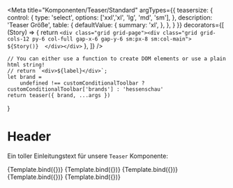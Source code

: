 





<Meta   title="Komponenten/Teaser/Standard"
        argTypes={{
            teasersize: {
                control: {
                    type: 'select',
                    options: ['xxl','xl', 'lg', 'md', 'sm'],
                },
                description: 'Teaser Größe',
                table: {
                    defaultValue: {
                        summary: 'xl',
                    },
                },
            }
        }} 
        decorators={[
            (Story) => {
                return `<div class="grid grid-page"><div class="grid grid-cols-12 py-6 col-full gap-x-6 gap-y-6 sm:px-8 sm:col-main">  
                ${Story()} 
                </div></div>`
            },
        ]}
        />

    // You can either use a function to create DOM elements or use a plain html string!
    // return `<div>${label}</div>`;
    let brand =
        undefined !== customConditionalToolbar ? customConditionalToolbar['brands'] : 'hessenschau'
    return teaser({ brand, ...args })
}

# Header

Ein toller Einleitungstext für unsere `Teaser` Komponente:

<Preview withToolbar>
    <Story name="Standard Hero" args={hero_teaser}>
        {Template.bind({})}
    </Story>   
    <Story name="Standard XL" args={xl_teaser}>
        {Template.bind({})}
    </Story>  
    <Story name="Standard LG" args={lg_teaser}>
        {Template.bind({})}
    </Story>
    <Story name="Standard MD" args={md_teaser}>
        {Template.bind({})}
    </Story>   
    <Story name="Standard SM" args={sm_teaser}>
        {Template.bind({})}
    </Story>   
   
</Preview>
